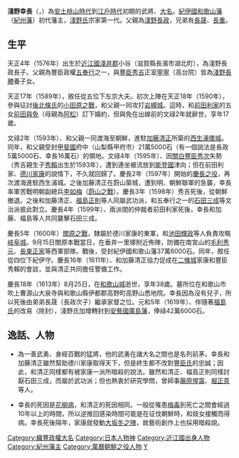 {{Infobox officeholder 
| name= 淺野幸長
| image= Asano Yoshinaga.jpg
| caption= 

| order=[[紀州藩|紀州藩]]藩主
| term_start=1600年
| term_end=1613年
| predecessor= 
| successor= [[淺野長晟|淺野長晟]]

| birth_date=1576年<br />（天正4年）
| birth_place= 
| death_date={{Death date and age|1613|10|9|1576}}<br />（慶長18年8月25日）
| death_place= 
| module = {{日本武士 |child=yes
|時代= [[安土桃山時代|安土桃山時代]] - [[江戶時代|江戶時代]]前期
|幼名= 
|改名= 長滿（ちょうまん、幼名）→長繼（初名）→長慶→幸長
|别名= 
|諡号= 
|神号= 
|戒名= 清光院殿前紀州太守春翁宗雲大居士
|洗禮名= 
|墓所= 和歌山縣和歌山市吹上大泉寺<br />
和歌山縣伊都郡高野町高野山悉地院
|朝廷官位=從五位下左京大夫、從四位下紀伊守、贈從三位 
|幕府職位= 
|主君=豐臣秀吉→秀賴→徳川家康→秀忠 
|藩= 紀伊和歌山藩主
|氏族= [[浅野氏|浅野氏]]
|父= [[淺野長政|淺野長政]]
|母= 長生院（[[淺野長勝|淺野長勝]]之女）
|養父= 
|養母= 
|兄弟= 幸長、長晟、長重、堀親良室、松平定綱室
|姐妹= 
|正室= 池田恒興之女
|側室= 
|嗣子= 春姫（德川義直正室）、花姫（松平忠昌正室）
|嗣女= 
|養子= 
|養女= 
 }}
}}
'''淺野幸長'''（{{jpn|j=浅野 幸長|kana=あさの よしなが|rm=Asano Yoshinaga}}，{{bd|1576年||1613年|10月9日|}}）為[[安土桃山時代|安土桃山時代]]到[[江戶時代|江戶時代]]初期的武將、[[大名_(稱謂)|大名]]。[[紀伊國|紀伊國]][[和歌山藩|和歌山藩]]（[[紀州藩|紀州藩]]）初代藩主，[[淺野氏|淺野氏]]宗家第一代。父親為[[淺野長政|淺野長政]]，兄弟有[[淺野長晟|長晟]]、[[淺野長重|長重]]。

==生平==
天正4年（1576年）出生於[[近江國|近江國]][[淺井郡|淺井郡]]小谷（滋賀縣長濱市湖北町），為淺野長政長子。父親為豐臣政權[[五奉行|五奉行]]之一，與[[豐臣秀吉|豐臣秀吉]]正室[[寧寧|寧寧]]（高台院）皆為[[淺野長勝|淺野長勝]]養子女。

天正17年（1589年），敘任從五位下左京大夫。初次上陣在天正18年（1590年），參與征討[[後北條氏|後北條氏]]的[[小田原之戰|小田原之戰]]，和父親一同攻打[[岩槻城|岩槻城]]。這時，和[[前田利家|前田利家]]的五女[[前田與免|前田與免]]（母親為[[阿松|阿松]]）訂下婚約，但與免在出嫁前的文祿2年就辭世，享年17歲。

文祿2年（1593年）、和父親一同渡海至朝鮮，進駐[[加藤清正|加藤清正]]所築的[[西生浦倭城|西生浦倭城]]。同年，和父親受封[[甲斐國|甲斐國]]府中（山梨縣甲府市）21萬5000石（有一個說法是長政5萬5000石、幸長16萬石）的領地。文祿4年（1595年）、因[[關白|關白]][[豐臣秀次|豐臣秀次]]失勢（秀吉親生子[[豐臣秀賴|秀賴]]出生於1593年），遭到連坐被流放到[[能登國|能登國]]津向；但在前田利家、[[德川家康|德川家康]]的說情下，不久就回歸了。慶長2年（1597年）開始的[[慶長之役|慶長之役]]，再次渡海進駐西生浦城。之後加藤清正在蔚山築城，遭到明、朝鮮聯軍的急襲，幸長率軍苦戰明朝副總兵[[李如梅|李如梅]]（[[蔚山之戰|蔚山之戰]]）。慶長3年（1598年）秀吉死後，從朝鮮撤退。之後和加藤清正、[[福島正則|福島正則]]等人同屬武功派，和五奉行之一的[[石田三成|石田三成]]等文治派彼此對立。慶長4年（1599年）、兩派間的仲裁者前田利家死後，幸長和加藤、福島等人共同襲擊石田三成。

慶長5年（1600年）[[關原之戰|關原之戰]]，隸屬於德川家康的東軍，和[[池田輝政|池田輝政]]等人負責攻略[[岐阜城|岐阜城]]。9月15日關原本戰當日，在垂井一里塚附近佈陣，防備在南宮山的[[毛利秀元|毛利秀元]]、[[長束正家|長束正家]]等西軍部隊。戰後，受封紀伊國和歌山藩37萬6000石。同年，敘任從四位下紀伊守。慶長16年（1611年）、和加藤清正協力促成在[[二條城|二條城]]家康和豐臣秀賴的會談，並與清正共同擔任警備工作。

慶長18年（1613年）8月25日，在[[和歌山城|和歌山城]]逝世，享年38歲。墓所位在和歌山市吹上曹源山大泉寺與和歌山縣伊都郡高野町高野山悉地院。幸長因為沒有兒子，所以死後由弟弟長晟（長政次子）繼承家督之位。元和5年（1619年）、伴隨著[[福島氏|福島氏]]的改易（除封），淺野氏加增轉封到[[安藝國|安藝國]][[廣島藩|廣島藩]]，俸祿42萬6000石。

==逸話、人物==
*為一善武勇、身經百戰的猛將，他的武勇在諸大名之間也是名列前茅。幸長和加藤清正雖然幫助德川家康取得天下，但是終生都不改對[[豐臣氏|豐臣氏]]的忠誠；因此，和清正同樣都有被家康一派所暗殺的說法。雖然和清正、福島正則同樣討厭石田三成，而屬於武功派；但也熱衷於研究學問，曾師事[[藤原惺窩|藤原惺窩]]、[[堀正意|堀正意]]等人。

*幸長的死因是[[花柳病|花柳病]]，和清正的死因相同。一般從罹患[[梅毒|梅毒]]到死亡之間會經過10年以上的時間，所以逆推回感染時間可能是在征伐朝鮮時，和妓女接觸而得病。幸長死後隔年，家康就發動[[大坂冬之陣|大坂冬之陣]]，故藝術創作上也採用暗殺說。

{{淺野氏歷代當主||1593年 - 1613年|第15代}}
{{紀州藩主|淺野氏|初代|1600年 - 1613年}}
{{Normdaten}}

{{DEFAULTSORT:Asano Yoshinaga}}
[[Category:織豐政權大名|Category:織豐政權大名]]
[[Category:日本人物神|Category:日本人物神]]
[[Category:近江國出身人物|Category:近江國出身人物]]
[[Category:紀州藩主|Category:紀州藩主]]
[[Category:萬曆朝鮮之役人物|Category:萬曆朝鮮之役人物]]
[[Category:淺野氏|Y]]